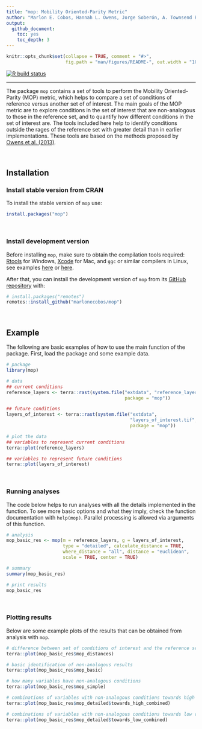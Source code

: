 ```yaml
---
title: "mop: Mobility Oriented-Parity Metric"
author: "Marlon E. Cobos, Hannah L. Owens, Jorge Soberón, A. Townsend Peterson"
output: 
  github_document:
    toc: yes
    toc_depth: 3
---
```


```r
knitr::opts_chunk$set(collapse = TRUE, comment = "#>", 
                      fig.path = "man/figures/README-", out.width = "100%")
```

<!-- badges: start -->
[![R build
status](https://github.com/marlonecobos/mop/workflows/R-CMD-check/badge.svg)](https://github.com/marlonecobos/mop/actions)
<!-- badges: end -->

<hr>

The package `mop` contains a set of tools to perform the Mobility Oriented-Parity (MOP) metric, which helps to compare a set of conditions of reference versus another set of of interest. The main goals of the MOP metric are to explore conditions in the set of interest that are non-analogous to those in the reference set, and to quantify how different conditions in the set of interest are. The tools included here help to identify conditions outside the rages of the reference set with greater detail than in earlier implementations. These tools are based on the methods proposed by [Owens et al. (2013)](https://doi.org/10.1016/j.ecolmodel.2013.04.011).

<br>

## Installation

### Install stable version from CRAN

To install the stable version of `mop` use:

```r
install.packages("mop")
```

<br>

### Install development version

Before installing `mop`, make sure to obtain the compilation tools required: [Rtools](https://cran.r-project.org/bin/windows/Rtools/) for Windows, [Xcode](https://apps.apple.com/us/app/xcode/id497799835?mt=12) for Mac, and `ggc` or similar compilers in Linux, see examples [here](https://gcc.gnu.org/install/) or [here](https://www.makeuseof.com/how-to-install-c-compiler-linux/). 

After that, you can install the development version of `mop` from its [GitHub repository](https://github.com/marlonecobos/mop) with:

```r
# install.packages("remotes")
remotes::install_github("marlonecobos/mop")
```

<br>

## Example

The following are basic examples of how to use the main function of the package. First, load the package and some example data.

```r
# package
library(mop)

# data
## current conditions
reference_layers <- terra::rast(system.file("extdata", "reference_layers.tif",
                                            package = "mop"))

## future conditions
layers_of_interest <- terra::rast(system.file("extdata",
                                              "layers_of_interest.tif",
                                              package = "mop"))

# plot the data
## variables to represent current conditions
terra::plot(reference_layers)

## variables to represent future conditions
terra::plot(layers_of_interest)
```

<br>

### Running analyses

The code below helps to run analyses with all the details implemented in the function. To see more basic options and what they imply, check the function documentation with `help(mop)`. Parallel processing is allowed via arguments of this function. 

```r
# analysis
mop_basic_res <- mop(m = reference_layers, g = layers_of_interest, 
                     type = "detailed", calculate_distance = TRUE, 
                     where_distance = "all", distance = "euclidean", 
                     scale = TRUE, center = TRUE)

# summary
summary(mop_basic_res)

# print results
mop_basic_res
```

<br>

### Plotting results

Below are some example plots of the results that can be obtained from analysis with `mop`. 

```r
# difference between set of conditions of interest and the reference set
terra::plot(mop_basic_res$mop_distances)

# basic identification of non-analogous results
terra::plot(mop_basic_res$mop_basic)

# how many variables have non-analogous conditions
terra::plot(mop_basic_res$mop_simple)

# combinations of variables with non-analogous conditions towards high values
terra::plot(mop_basic_res$mop_detailed$towards_high_combined)

# combinations of variables with non-analogous conditions towards low values
terra::plot(mop_basic_res$mop_detailed$towards_low_combined)
```
